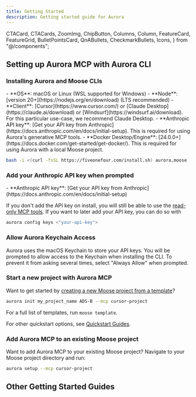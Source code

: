 ```yaml
---
title: Getting Started
description: Getting started guide for Aurora
---
```


  CTACard,
  CTACards,
  ZoomImg,
  ChipButton,
  Columns,
  Column,
  FeatureCard,
  FeatureGrid,
  BulletPointsCard,
  QnABullets,
  CheckmarkBullets,
  Icons,
} from "@/components";

## Setting up Aurora MCP with Aurora CLI

<Steps>

### Installing Aurora and Moose CLIs

<Callout type="info" title="Prerequisites">
- **OS**: macOS or Linux (WSL supported for Windows)
- **Node**: [version 20+](https://nodejs.org/en/download) (LTS recommended)
- **Client**: [Cursor](https://www.cursor.com/) or [Claude Desktop](https://claude.ai/download) or [Windsurf](https://windsurf.ai/download). For this particular use-case, we recommend Claude Desktop.
- **Anthropic API key**: [Get your API key from Anthropic](https://docs.anthropic.com/en/docs/initial-setup). This is required for using Aurora's generative MCP tools.
- **Docker Desktop/Engine**: [24.0.0+](https://docs.docker.com/get-started/get-docker/). This is required for using Aurora with a local Moose project.
</Callout>

```bash filename="Terminal" copy
bash -i <(curl -fsSL https://fiveonefour.com/install.sh) aurora,moose
```

### Add your Anthropic API key when prompted

<Callout type="info" title="Prerequisites">
- **Anthropic API key**: [Get your API key from Anthropic](https://docs.anthropic.com/en/docs/initial-setup)
</Callout>


If you don't add the API key on install, you will still be able to use the [read-only MCP tools](/aurora/reference/tool-reference#read-tools). If you want to later add your API key, you can do so with 

```bash filename="Terminal" copy
aurora config keys <"your-api-key">
```

### Allow Aurora Keychain Access 
Aurora uses the macOS Keychain to store your API keys. You will be prompted to allow access to the Keychain when installing the CLI. To prevent it from asking several times, select "Always Allow" when prompted.

### Start a new project with Aurora MCP

Want to get started by [creating a new Moose project from a template](../aurora/quickstart/from-template)?

```bash filename="Terminal" copy
aurora init my_project_name ADS-B --mcp cursor-project
```

For a full list of templates, run `moose template`.

For other quickstart options, see [Quickstart Guides](/aurora/quickstart).

### Add Aurora MCP to an existing Moose project

Want to add Aurora MCP to your existing Moose project? Navigate to your Moose project directory and run:

```bash filename="Terminal" copy
aurora setup --mcp cursor-project
```

</Steps>

## Other Getting Started Guides

<FeatureGrid columns={2}>
    
  <FeatureCard
    href="/aurora/getting-started/mcp-json"
    Icon={Icons.json}
    title="Configuring Aurora MCP with MCP.JSON"
    description="
    "
    variant="aurora"
  />
  
  <FeatureCard
    href="/aurora/getting-startedclient-reference"
    Icon={Icons.computer}
    title="Client Reference"
    description="Claude, Cursor, Windsurf, and other clients"
    variant="aurora"
  />

</FeatureGrid>
